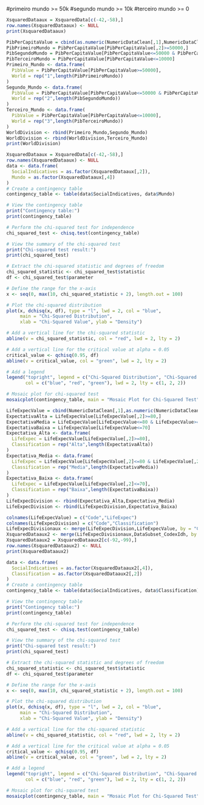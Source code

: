 #primeiro mundo >= 50k
#segundo mundo >= 10k
#terceiro mundo >= 0
```{r}
XsquaredDataaux = XsquaredData[c(-42,-58),]
row.names(XsquaredDataaux) <- NULL
print(XsquaredDataaux)
```



```{r}
PibPerCapitaValue = cbind(as.numeric(NumericDataClean[,1],NumericDataClean[,4]))
PibPrimeiroMundo = PibPerCapitaValue[PibPerCapitaValue[,2]>=50000,]
PibSegundoMundo = PibPerCapitaValue[PibPerCapitaValue<=50000 & PibPerCapitaValue>=10000]
PibTerceiroMundo = PibPerCapitaValue[PibPerCapitaValue<=10000]
Primeiro_Mundo <- data.frame(
  PibValue = PibPerCapitaValue[PibPerCapitaValue>=50000],
  World = rep("1",length(PibPrimeiroMundo))
)
Segundo_Mundo <- data.frame(
  PibValue = PibPerCapitaValue[PibPerCapitaValue<=50000 & PibPerCapitaValue>=10000],
  World = rep("2",length(PibSegundoMundo))
)
Terceiro_Mundo <- data.frame(
  PibValue = PibPerCapitaValue[PibPerCapitaValue<=10000],
  World = rep("3",length(PibTerceiroMundo))
)
WorldDivision <- rbind(Primeiro_Mundo,Segundo_Mundo)
WorldDivision <- rbind(WorldDivision,Terceiro_Mundo)
print(WorldDivision)
```

```{r}
XsquaredDataaux = XsquaredData[c(-42,-58),]
row.names(XsquaredDataaux) <- NULL
data <- data.frame(
  SocialIndicatives = as.factor(XsquaredDataaux[,2]),
  Mundo = as.factor(XsquaredDataaux[,4])
)
# Create a contingency table
contingency_table <- table(data$SocialIndicatives, data$Mundo)

# View the contingency table
print("Contingency table:")
print(contingency_table)

# Perform the chi-squared test for independence
chi_squared_test <- chisq.test(contingency_table)

# View the summary of the chi-squared test
print("Chi-squared test result:")
print(chi_squared_test)

# Extract the chi-squared statistic and degrees of freedom
chi_squared_statistic <- chi_squared_test$statistic
df <- chi_squared_test$parameter

# Define the range for the x-axis
x <- seq(0, max(10, chi_squared_statistic + 2), length.out = 100)

# Plot the chi-squared distribution
plot(x, dchisq(x, df), type = "l", lwd = 2, col = "blue",
     main = "Chi-Squared Distribution",
     xlab = "Chi-Squared Value", ylab = "Density")

# Add a vertical line for the chi-squared statistic
abline(v = chi_squared_statistic, col = "red", lwd = 2, lty = 2)

# Add a vertical line for the critical value at alpha = 0.05
critical_value <- qchisq(0.95, df)
abline(v = critical_value, col = "green", lwd = 2, lty = 2)

# Add a legend
legend("topright", legend = c("Chi-Squared Distribution", "Chi-Squared Statistic", "Critical Value (alpha = 0.05)"),
       col = c("blue", "red", "green"), lwd = 2, lty = c(1, 2, 2))

# Mosaic plot for chi-squared test
mosaicplot(contingency_table, main = "Mosaic Plot for Chi-Squared Test", color = TRUE)
```

```{r}
LifeExpecValue = cbind(NumericDataClean[,1],as.numeric(NumericDataClean[,2]))
ExpectativaAlta = LifeExpecValue[LifeExpecValue[,2]>=80,]
ExpectativaMedia = LifeExpecValue[LifeExpecValue<=80 & LifeExpecValue>=70]
ExpectativaBaixa = LifeExpecValue[LifeExpecValue<=70]
Expectativa_Alta <- data.frame(
  LifeExpec = LifeExpecValue[LifeExpecValue[,2]>=80],
  Classification = rep("Alta",length(ExpectativaAlta))
)
Expectativa_Media <- data.frame(
  LifeExpec = LifeExpecValue[LifeExpecValue[,2]<=80 & LifeExpecValue[,2]>=70],
  Classification = rep("Media",length(ExpectativaMedia))
)
Expectativa_Baixa <- data.frame(
  LifeExpec = LifeExpecValue[LifeExpecValue[,2]<=70],
  Classification = rep("Baixa",length(ExpectativaBaixa))
)
LifeExpecDivision <- rbind(Expectativa_Alta,Expectativa_Media)
LifeExpecDivision <- rbind(LifeExpecDivision,Expectativa_Baixa)

colnames(LifeExpecValue) = c("Code","LifeExpec")
colnames(LifeExpecDivision) = c("Code","Classification")
LifeExpecDivisionaux <- merge(LifeExpecDivision,LifeExpecValue, by = "Code")
XsquaredDataaux2 <- merge(LifeExpecDivisionaux,DataSubset_CodexIdh, by = "Code")
XsquaredDataaux2 = XsquaredDataaux2[c(-92,-99),]
row.names(XsquaredDataaux2) <- NULL
print(XsquaredDataaux2)
```

```{r}
data <- data.frame(
  SocialIndicatives = as.factor(XsquaredDataaux2[,4]),
  Classification = as.factor(XsquaredDataaux2[,2])
)
# Create a contingency table
contingency_table <- table(data$SocialIndicatives, data$Classification)

# View the contingency table
print("Contingency table:")
print(contingency_table)

# Perform the chi-squared test for independence
chi_squared_test <- chisq.test(contingency_table)

# View the summary of the chi-squared test
print("Chi-squared test result:")
print(chi_squared_test)

# Extract the chi-squared statistic and degrees of freedom
chi_squared_statistic <- chi_squared_test$statistic
df <- chi_squared_test$parameter

# Define the range for the x-axis
x <- seq(0, max(10, chi_squared_statistic + 2), length.out = 100)

# Plot the chi-squared distribution
plot(x, dchisq(x, df), type = "l", lwd = 2, col = "blue",
     main = "Chi-Squared Distribution",
     xlab = "Chi-Squared Value", ylab = "Density")

# Add a vertical line for the chi-squared statistic
abline(v = chi_squared_statistic, col = "red", lwd = 2, lty = 2)

# Add a vertical line for the critical value at alpha = 0.05
critical_value <- qchisq(0.95, df)
abline(v = critical_value, col = "green", lwd = 2, lty = 2)

# Add a legend
legend("topright", legend = c("Chi-Squared Distribution", "Chi-Squared Statistic", "Critical Value (alpha = 0.05)"),
       col = c("blue", "red", "green"), lwd = 2, lty = c(1, 2, 2))

# Mosaic plot for chi-squared test
mosaicplot(contingency_table, main = "Mosaic Plot for Chi-Squared Test", color = TRUE)
```

